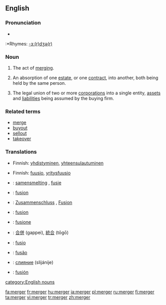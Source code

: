 ==English==

===Pronunciation===
*{{IPA|/ˈmɚdʒɝ/}}
:*Rhymes: [[Rhymes:English:-ɜː(r)dʒə(r)|-ɜː(r)dʒə(r)]]

===Noun===
{{en-noun}}
# The act of [[merge|merging]].
# {{law}} An absorption of one [[estate]], or one [[contract]], into another, both being held by the same person.
# {{economics}} The legal union of two or more [[corporation]]s into a single entity, [[asset]]s and [[liability|liabilities]] being assumed by the buying firm.

===Related terms===
* [[merge]]
* [[buyout]]
* [[sellout]]
* [[takeover]]

===Translations===
{{trans-top|the act of merging}}
*Finnish: [[yhdistyminen]], [[yhteensulautuminen]]
{{trans-mid}}
{{trans-bottom}}

{{trans-top|an absorption of one estate, or one contract}}
{{trans-mid}}
{{trans-bottom}}

{{trans-top|the legal union of two or more corporations}}
*Finnish: [[fuusio]], [[yritysfuusio]]
{{trans-mid}}
{{trans-bottom}}

{{checktrans-top}}
*{{ttbc|Dutch}}: [[samensmelting]] {{f}}, [[fusie]] {{f}}
*{{ttbc|French}}: [[fusion]]
*{{ttbc|German}}: [[Zusammenschluss]] {{m}}, [[Fusion]] {{f}}
*{{ttbc|Interlingua}}: [[fusion]]
*{{ttbc|Italian}}: [[fusione]] {{f}}
{{checktrans-mid}}
*{{ttbc|Japanese}}: [[合併]] (gappei), [[統合]] (tōgō)
*{{ttbc|Latin}}: [[fusio]] {{f}}
*{{ttbc|Portuguese}}: [[fusão]] {{f}}
*{{ttbc|Russian}}: [[слияние]] (slijánije) {{n}}
*{{ttbc|Spanish}}: [[fusión]] {{f}}
{{checktrans-bottom}}

[[category:English nouns]]

[[fa:merger]]
[[fr:merger]]
[[hu:merger]]
[[ja:merger]]
[[pl:merger]]
[[ru:merger]]
[[fi:merger]]
[[ta:merger]]
[[vi:merger]]
[[tr:merger]]
[[zh:merger]]